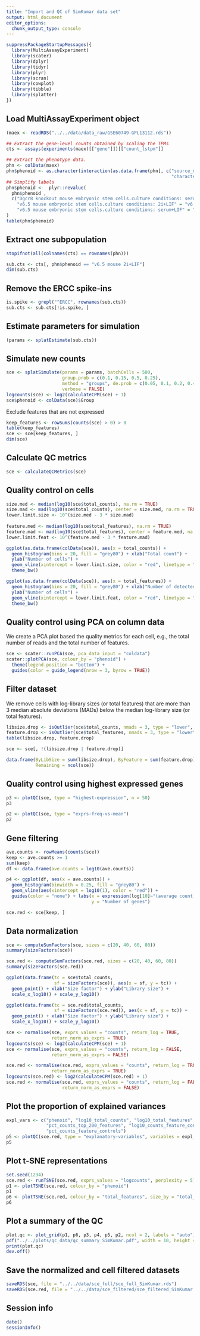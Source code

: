 ```yaml
---
title: "Import and QC of SimKumar data set"
output: html_document
editor_options: 
  chunk_output_type: console
---
```


```r
suppressPackageStartupMessages({
  library(MultiAssayExperiment)
  library(scater)
  library(dplyr)
  library(tidyr)
  library(plyr)
  library(scran)
  library(cowplot)
  library(tibble)
  library(splatter)
})
```

## Load MultiAssayExperiment object

```r
(maex <- readRDS("../../data/data_raw/GSE60749-GPL13112.rds"))

## Extract the gene-level counts obtained by scaling the TPMs
cts <- assays(experiments(maex)[["gene"]])[["count_lstpm"]]

## Extract the phenotype data. 
phn <- colData(maex)
phn$phenoid <- as.character(interaction(as.data.frame(phn[, c("source_name_ch1",
                                                              "characteristics_ch1.1")])))
## Simplify labels
phn$phenoid <-  plyr::revalue(
  phn$phenoid , 
  c("Dgcr8 knockout mouse embryonic stem cells.culture conditions: serum+LIF" = "Dgcr8 knockout mouse serum+LIF", 
    "v6.5 mouse embryonic stem cells.culture conditions: 2i+LIF" = "v6.5 mouse 2i+LIF",
    "v6.5 mouse embryonic stem cells.culture conditions: serum+LIF" = "v6.5 mouse serum+LIF")
)
table(phn$phenoid)
```

## Extract one subpopulation

```r
stopifnot(all(colnames(cts) == rownames(phn)))

sub.cts <- cts[, phn$phenoid == "v6.5 mouse 2i+LIF"]
dim(sub.cts)
```

## Remove the ERCC spike-ins

```r
is.spike <- grepl("^ERCC", rownames(sub.cts))
sub.cts <- sub.cts[!is.spike, ]
```

## Estimate parameters for simulation

```r
(params <- splatEstimate(sub.cts))
```

## Simulate new counts

```r
sce <- splatSimulate(params = params, batchCells = 500,
                     group.prob = c(0.1, 0.15, 0.5, 0.25), 
                     method = "groups", de.prob = c(0.05, 0.1, 0.2, 0.4),
                     verbose = FALSE)
logcounts(sce) <- log2(calculateCPM(sce) + 1)
sce$phenoid <- colData(sce)$Group
```

Exclude features that are not expressed

```r
keep_features <- rowSums(counts(sce) > 0) > 0
table(keep_features)
sce <- sce[keep_features, ]
dim(sce)
```

## Calculate QC metrics

```r
sce <- calculateQCMetrics(sce)
```

## Quality control on cells

```r
size.med <- median(log10(sce$total_counts), na.rm = TRUE)
size.mad <- mad(log10(sce$total_counts), center = size.med, na.rm = TRUE)
lower.limit.size <- 10^(size.med - 3 * size.mad)
    
feature.med <- median(log10(sce$total_features), na.rm = TRUE)
feature.mad <- mad(log10(sce$total_features), center = feature.med, na.rm = TRUE)
lower.limit.feat <- 10^(feature.med - 3 * feature.mad)

ggplot(as.data.frame(colData(sce)), aes(x = total_counts)) + 
  geom_histogram(bins = 20, fill = "grey80") + xlab("Total count") + 
  ylab("Number of cells") + 
  geom_vline(xintercept = lower.limit.size, color = "red", linetype = "dashed") + 
  theme_bw()

ggplot(as.data.frame(colData(sce)), aes(x = total_features)) + 
  geom_histogram(bins = 20, fill = "grey80") + xlab("Number of detected features") + 
  ylab("Number of cells") + 
  geom_vline(xintercept = lower.limit.feat, color = "red", linetype = "dashed") + 
  theme_bw()
```

## Quality control using PCA on column data

We create a PCA plot based the quality metrics for each cell, e.g., the total
number of reads and the total number of features.

```r
sce <- scater::runPCA(sce, pca_data_input = "coldata")
scater::plotPCA(sce, colour_by = "phenoid") + 
  theme(legend.position = "bottom") + 
  guides(color = guide_legend(nrow = 3, byrow = TRUE))
```

## Filter dataset

We remove cells with log-library sizes (or total features) that are more than 3
median absolute deviations (MADs) below the median log-library size (or total
features).

```r
libsize.drop <- isOutlier(sce$total_counts, nmads = 3, type = "lower", log = TRUE)
feature.drop <- isOutlier(sce$total_features, nmads = 3, type = "lower", log = TRUE)
table(libsize.drop, feature.drop)
```

```r
sce <- sce[, !(libsize.drop | feature.drop)]

data.frame(ByLibSize = sum(libsize.drop), ByFeature = sum(feature.drop),
           Remaining = ncol(sce))
```

## Quality control using highest expressed genes

```r
p3 <- plotQC(sce, type = "highest-expression", n = 50)
p3
```

```r
p2 <- plotQC(sce, type = "exprs-freq-vs-mean")
p2
```

## Gene filtering

```r
ave.counts <- rowMeans(counts(sce))
keep <- ave.counts >= 1
sum(keep)
df <- data.frame(ave.counts = log10(ave.counts))

p4 <- ggplot(df, aes(x = ave.counts)) + 
  geom_histogram(binwidth = 0.25, fill = "grey80") + 
  geom_vline(aes(xintercept = log10(1), color = "red")) +
  guides(color = "none") + labs(x = expression(log[10]~"(average count)"), 
                                y = "Number of genes")

sce.red <- sce[keep, ]
```

## Data normalization

```r
sce <- computeSumFactors(sce, sizes = c(20, 40, 60, 80))
summary(sizeFactors(sce))

sce.red <- computeSumFactors(sce.red, sizes = c(20, 40, 60, 80))
summary(sizeFactors(sce.red))

ggplot(data.frame(tc = sce$total_counts, 
                  sf = sizeFactors(sce)), aes(x = sf, y = tc)) + 
  geom_point() + xlab("Size factor") + ylab("Library size") + 
  scale_x_log10() + scale_y_log10()

ggplot(data.frame(tc = sce.red$total_counts, 
                  sf = sizeFactors(sce.red)), aes(x = sf, y = tc)) + 
  geom_point() + xlab("Size factor") + ylab("Library size") + 
  scale_x_log10() + scale_y_log10()
```

```r
sce <- normalise(sce, exprs_values = "counts", return_log = TRUE, 
                 return_norm_as_exprs = TRUE)
logcounts(sce) <- log2(calculateCPM(sce) + 1)
sce <- normalise(sce, exprs_values = "counts", return_log = FALSE, 
                 return_norm_as_exprs = FALSE)

sce.red <- normalise(sce.red, exprs_values = "counts", return_log = TRUE, 
                 return_norm_as_exprs = TRUE)
logcounts(sce.red) <- log2(calculateCPM(sce.red) + 1)
sce.red <- normalise(sce.red, exprs_values = "counts", return_log = FALSE, 
                     return_norm_as_exprs = FALSE)
```

## Plot the proportion of explained variances

```r
expl_vars <- c("phenoid", "log10_total_counts", "log10_total_features", "pct_dropout",
               "pct_counts_top_200_features", "log10_counts_feature_controls",
               "pct_counts_feature_controls")
p5 <- plotQC(sce.red, type = "explanatory-variables", variables = expl_vars)
p5
```

## Plot t-SNE representations

```r
set.seed(1234)
sce.red <- runTSNE(sce.red, exprs_values = "logcounts", perplexity = 5)
p1 <- plotTSNE(sce.red, colour_by = "phenoid")
p1
p6 <- plotTSNE(sce.red, colour_by = "total_features", size_by = "total_counts")
p6
```

## Plot a summary of the QC

```r
plot.qc <- plot_grid(p1, p6, p3, p4, p5, p2, ncol = 2, labels = "auto")
pdf("../../plots/qc_data/qc_summary_SimKumar.pdf", width = 10, height = 12)
print(plot.qc)
dev.off()
```

## Save the normalized and cell filtered datasets

```r
saveRDS(sce, file = "../../data/sce_full/sce_full_SimKumar.rds")
saveRDS(sce.red, file = "../../data/sce_filtered/sce_filtered_SimKumar.rds")
```

## Session info

```r
date()
sessionInfo()
```

